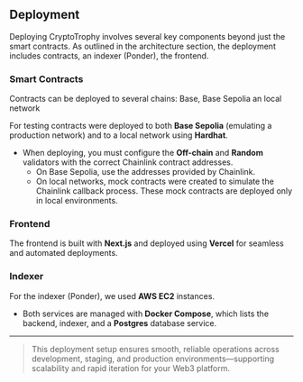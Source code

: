 

## Deployment

Deploying CryptoTrophy involves several key components beyond just the smart contracts. 
As outlined in the architecture section, the deployment includes contracts, an indexer (Ponder), the frontend.


### Smart Contracts

Contracts can be deployed to several chains: Base, Base Sepolia an local network

For testing contracts were deployed to both **Base Sepolia** (emulating a production network) and to a local network using **Hardhat**.

- When deploying, you must configure the **Off-chain** and **Random** validators with the correct Chainlink contract addresses.
    - On Base Sepolia, use the addresses provided by Chainlink.
    - On local networks, mock contracts were created to simulate the Chainlink callback process. These mock contracts are deployed only in local environments.


### Frontend

The frontend is built with **Next.js** and deployed using **Vercel** for seamless and automated deployments.


### Indexer

For the indexer (Ponder), we used **AWS EC2** instances.

- Both services are managed with **Docker Compose**, which lists the backend, indexer, and a **Postgres** database service.

---

> This deployment setup ensures smooth, reliable operations across development, staging, and production environments—supporting scalability and rapid iteration for your Web3 platform.

